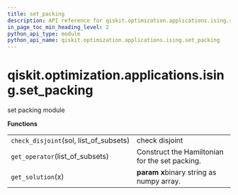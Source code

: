 ```yaml
---
title: set_packing
description: API reference for qiskit.optimization.applications.ising.set_packing
in_page_toc_min_heading_level: 2
python_api_type: module
python_api_name: qiskit.optimization.applications.ising.set_packing
---
```


<span id="module-qiskit.optimization.applications.ising.set_packing" />

<span id="qiskit-optimization-applications-ising-set-packing" />

# qiskit.optimization.applications.ising.set\_packing

set packing module

**Functions**

|                                          |                                                |
| ---------------------------------------- | ---------------------------------------------- |
| `check_disjoint`(sol, list\_of\_subsets) | check disjoint                                 |
| `get_operator`(list\_of\_subsets)        | Construct the Hamiltonian for the set packing. |
| `get_solution`(x)                        | **param x**binary string as numpy array.       |

